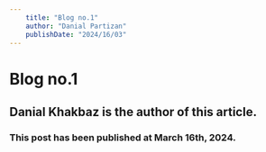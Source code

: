```yaml
---
    title: "Blog no.1"
    author: "Danial Partizan"
    publishDate: "2024/16/03"
---
```


# Blog no.1

## Danial Khakbaz is the author of this article.

### This post has been published at March 16th, 2024.
